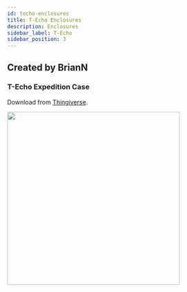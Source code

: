 ```yaml
---
id: techo-enclosures
title: T-Echo Enclosures
description: Enclosures
sidebar_label: T-Echo
sidebar_position: 3
---
```


## Created by BrianN

### T-Echo Expedition Case

Download from [Thingiverse](https://www.thingiverse.com/thing:5028720).

<img src="/img/enclosures/3dp-briann-techo-exp.webp" width="400" align="left" />

<!-- ![T-Echo Expedition](/img/enclosures/3dp-briann-techo-exp.webp) -->
